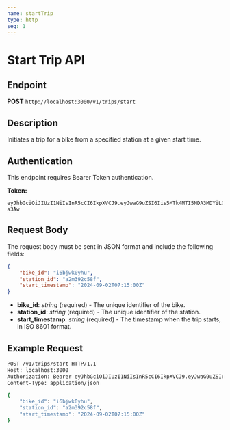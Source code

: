 ```yaml
---
name: startTrip
type: http
seq: 1
---
```


# Start Trip API

## Endpoint

**POST** `http://localhost:3000/v1/trips/start`

## Description

Initiates a trip for a bike from a specified station at a given start time.

## Authentication

This endpoint requires Bearer Token authentication.

**Token:**
```
eyJhbGciOiJIUzI1NiIsInR5cCI6IkpXVCJ9.eyJwaG9uZSI6Iis5MTk4MTI5NDA3MDYiLCJ1aWQiOiI1Z2VhcGdhcHhzIn0.yNyKfoOQouzSNDwp_5rJ9CAEMVJo5uqueJHNpG-a3Aw
```

## Request Body

The request body must be sent in JSON format and include the following fields:

```json
{
    "bike_id": "i6bjwk0yhu",
    "station_id": "a2m392c58f",
    "start_timestamp": "2024-09-02T07:15:00Z"
}
```

- **bike_id**: *string* (required) - The unique identifier of the bike.
- **station_id**: *string* (required) - The unique identifier of the station.
- **start_timestamp**: *string* (required) - The timestamp when the trip starts, in ISO 8601 format.

## Example Request

```bash
POST /v1/trips/start HTTP/1.1
Host: localhost:3000
Authorization: Bearer eyJhbGciOiJIUzI1NiIsInR5cCI6IkpXVCJ9.eyJwaG9uZSI6Iis5MTk4MTI5NDA3MDYiLCJ1aWQiOiI1Z2VhcGdhcHhzIn0.yNyKfoOQouzSNDwp_5rJ9CAEMVJo5uqueJHNpG-a3Aw
Content-Type: application/json

{
    "bike_id": "i6bjwk0yhu",
    "station_id": "a2m392c58f",
    "start_timestamp": "2024-09-02T07:15:00Z"
}
```